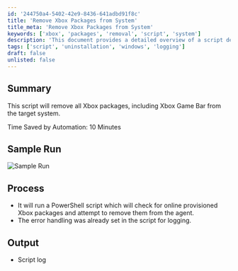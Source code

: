 ```yaml
---
id: '244750a4-5402-42e9-8436-641adbd91f8c'
title: 'Remove Xbox Packages from System'
title_meta: 'Remove Xbox Packages from System'
keywords: ['xbox', 'packages', 'removal', 'script', 'system']
description: 'This document provides a detailed overview of a script designed to remove all Xbox packages, including the Xbox Game Bar, from a target system. The process involves running a PowerShell script that checks for online provisioned Xbox packages and attempts to remove them, complete with error handling for logging purposes.'
tags: ['script', 'uninstallation', 'windows', 'logging']
draft: false
unlisted: false
---
```

## Summary

This script will remove all Xbox packages, including Xbox Game Bar from the target system.

Time Saved by Automation: 10 Minutes

## Sample Run

![Sample Run](../../../static/img/Remove-Xbox-Package/image_1.png)

## Process

- It will run a PowerShell script which will check for online provisioned Xbox packages and attempt to remove them from the agent.
- The error handling was already set in the script for logging.

## Output

- Script log












